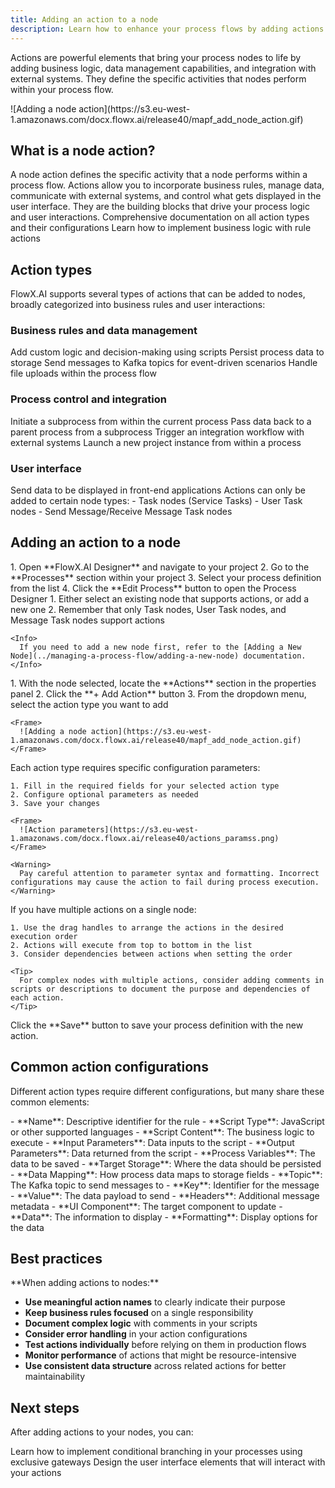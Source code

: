 ```yaml
---
title: Adding an action to a node
description: Learn how to enhance your process flows by adding actions to nodes for business rules, data management, and integration with external systems.
---
```



Actions are powerful elements that bring your process nodes to life by adding business logic, data management capabilities, and integration with external systems. They define the specific activities that nodes perform within your process flow.

<Frame>
![Adding a node action](https://s3.eu-west-1.amazonaws.com/docx.flowx.ai/release40/mapf_add_node_action.gif)
</Frame>

## What is a node action?

<Card title="Node Action" icon="circle-question">
A node action defines the specific activity that a node performs within a process flow. Actions allow you to incorporate business rules, manage data, communicate with external systems, and control what gets displayed in the user interface. They are the building blocks that drive your process logic and user interactions.
</Card>

<CardGroup cols={2}>
  <Card title="Actions Documentation" href="../../building-blocks/actions" icon="file-lines">
    Comprehensive documentation on all action types and their configurations
  </Card>
  <Card title="Business Rules" href="../../building-blocks/actions/business-rule-action/business-rule-action" icon="code">
    Learn how to implement business logic with rule actions
  </Card>
</CardGroup>

## Action types

FlowX.AI supports several types of actions that can be added to nodes, broadly categorized into business rules and user interactions:

### Business rules and data management

<CardGroup cols={2}>
  <Card title="Business Rule" icon="code">
    Add custom logic and decision-making using scripts
  </Card>
  <Card title="Save Data" icon="database">
    Persist process data to storage
  </Card>
  <Card title="Kafka Send" icon="paper-plane">
    Send messages to Kafka topics for event-driven scenarios
  </Card>
  <Card title="Upload File" icon="file-arrow-up">
    Handle file uploads within the process flow
  </Card>
</CardGroup>

### Process control and integration

<CardGroup cols={2}>
  <Card title="Start Subprocess" icon="diagram-project">
    Initiate a subprocess from within the current process
  </Card>
  <Card title="Append Params to Parent Process" icon="arrow-up-right-dots">
    Pass data back to a parent process from a subprocess
  </Card>
  <Card title="Start Integration Workflow" icon="plug">
    Trigger an integration workflow with external systems
  </Card>
  <Card title="Start New Project Instance" icon="folder-plus">
    Launch a new project instance from within a process
  </Card>
</CardGroup>

### User interface

<CardGroup cols={1}>
  <Card title="Send Data to User Interface" icon="display">
    Send data to be displayed in front-end applications
  </Card>
</CardGroup>

<Note>
Actions can only be added to certain node types:
- Task nodes (Service Tasks)
- User Task nodes
- Send Message/Receive Message Task nodes
</Note>

## Adding an action to a node

<Steps>
  <Step title="Access Your Process Definition">
    1. Open **FlowX.AI Designer** and navigate to your project
    2. Go to the **Processes** section within your project
    3. Select your process definition from the list
    4. Click the **Edit Process** button to open the Process Designer
  </Step>
  
  <Step title="Select or Add a Node">
    1. Either select an existing node that supports actions, or add a new one
    2. Remember that only Task nodes, User Task nodes, and Message Task nodes support actions
    
    <Info>
      If you need to add a new node first, refer to the [Adding a New Node](../managing-a-process-flow/adding-a-new-node) documentation.
    </Info>
  </Step>
  
  <Step title="Add an Action">
    1. With the node selected, locate the **Actions** section in the properties panel
    2. Click the **+ Add Action** button
    3. From the dropdown menu, select the action type you want to add
    
    <Frame>
      ![Adding a node action](https://s3.eu-west-1.amazonaws.com/docx.flowx.ai/release40/mapf_add_node_action.gif)
    </Frame>
  </Step>
  
  <Step title="Configure Action Parameters">
    Each action type requires specific configuration parameters:
    
    1. Fill in the required fields for your selected action type
    2. Configure optional parameters as needed
    3. Save your changes
    
    <Frame>
      ![Action parameters](https://s3.eu-west-1.amazonaws.com/docx.flowx.ai/release40/actions_paramss.png)
    </Frame>
    
    <Warning>
      Pay careful attention to parameter syntax and formatting. Incorrect configurations may cause the action to fail during process execution.
    </Warning>
  </Step>
  
  <Step title="Set Action Execution Order (Multiple Actions)">
    If you have multiple actions on a single node:
    
    1. Use the drag handles to arrange the actions in the desired execution order
    2. Actions will execute from top to bottom in the list
    3. Consider dependencies between actions when setting the order
    
    <Tip>
      For complex nodes with multiple actions, consider adding comments in scripts or descriptions to document the purpose and dependencies of each action.
    </Tip>
  </Step>
  
  <Step title="Save Your Process">
    Click the **Save** button to save your process definition with the new action.
  </Step>
</Steps>

## Common action configurations

Different action types require different configurations, but many share these common elements:

<AccordionGroup>
  <Accordion title="Business Rule Action">
    - **Name**: Descriptive identifier for the rule
    - **Script Type**: JavaScript or other supported languages
    - **Script Content**: The business logic to execute
    - **Input Parameters**: Data inputs to the script
    - **Output Parameters**: Data returned from the script
  </Accordion>
  
  <Accordion title="Save Data Action">
    - **Process Variables**: The data to be saved
    - **Target Storage**: Where the data should be persisted
    - **Data Mapping**: How process data maps to storage fields
  </Accordion>
  
  <Accordion title="Kafka Send Action">
    - **Topic**: The Kafka topic to send messages to
    - **Key**: Identifier for the message
    - **Value**: The data payload to send
    - **Headers**: Additional message metadata
  </Accordion>
  
  <Accordion title="Send Data to UI Action">
    - **UI Component**: The target component to update
    - **Data**: The information to display
    - **Formatting**: Display options for the data
  </Accordion>
</AccordionGroup>

## Best practices

<Tip>
**When adding actions to nodes:**

- **Use meaningful action names** to clearly indicate their purpose
- **Keep business rules focused** on a single responsibility
- **Document complex logic** with comments in your scripts
- **Consider error handling** in your action configurations
- **Test actions individually** before relying on them in production flows
- **Monitor performance** of actions that might be resource-intensive
- **Use consistent data structure** across related actions for better maintainability
</Tip>

## Next steps

After adding actions to your nodes, you can:
<CardGroup cols={2}>
  
 <Card title="Handling decisions in the flow" icon="diamond" href="../../flowx-designer/managing-a-project-flow/handling-decisions-in-the-flow">
    Learn how to implement conditional branching in your processes using exclusive gateways
 </Card>
 <Card title="Configure UI Components" icon="palette" href="../../flowx-designer/managing-a-project-flow/creating-a-user-interface">
    Design the user interface elements that will interact with your actions
  </Card>
</CardGroup>

